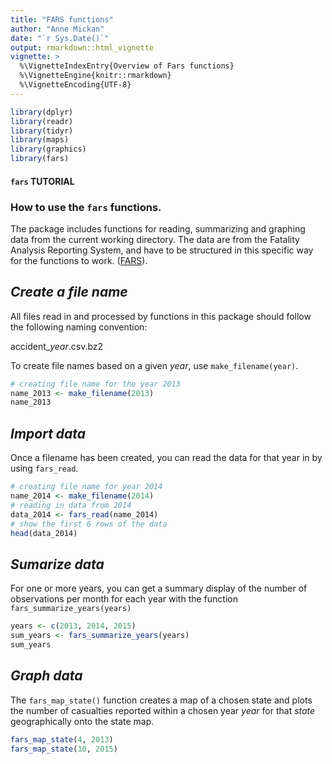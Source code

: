 ```yaml
---
title: "FARS functions"
author: "Anne Mickan"
date: "`r Sys.Date()`"
output: rmarkdown::html_vignette
vignette: >
  %\VignetteIndexEntry{Overview of Fars functions}
  %\VignetteEngine{knitr::rmarkdown}
  %\VignetteEncoding{UTF-8}
---
```

```r
library(dplyr)
library(readr)
library(tidyr)
library(maps)
library(graphics)
library(fars)
```

#### `fars` TUTORIAL 
### How to use the `fars` functions. 

The package includes functions for reading, summarizing and graphing data from the current working directory. 
The data are from the Fatality Analysis Reporting System, and have to be structured in this specific way for the 
functions to work. ([FARS](https://www.nhtsa.gov/research-data/fatality-analysis-reporting-system-fars)).

## *Create a file name*

All files read in and processed by functions in this package should follow the following naming convention:
         
 accident_*year*.csv.bz2

To create file names based on a given *year*, use `make_filename(year)`.

```r
# creating file name for the year 2013
name_2013 <- make_filename(2013)
name_2013
```
## *Import data*

Once a filename has been created, you can read the data for that year in by using `fars_read`. 
```r
# creating file name for year 2014
name_2014 <- make_filename(2014)
# reading in data from 2014
data_2014 <- fars_read(name_2014)
# show the first 6 rows of the data
head(data_2014)
```

## *Sumarize data*

For one or more years, you can get a summary display of the number of observations per month for each year with the function `fars_summarize_years(years)`

```r
years <- c(2013, 2014, 2015)
sum_years <- fars_summarize_years(years)
sum_years
```


## *Graph data*

The `fars_map_state()` function creates a map of a chosen state and plots the number of casualties reported within a chosen year *year* for that *state* geographically onto the state map. 

```r
fars_map_state(4, 2013)
fars_map_state(10, 2015)
```
